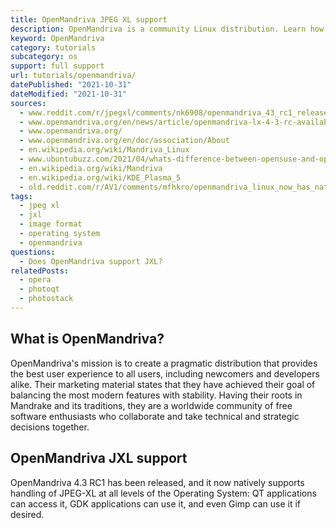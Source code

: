 ```yaml
---
title: OpenMandriva JPEG XL support
description: OpenMandriva is a community Linux distribution. Learn how to use JXL images within OpenMandriva.
keyword: OpenMandriva
category: tutorials
subcategory: os
support: full support
url: tutorials/openmandriva/
datePublished: "2021-10-31"
dateModified: "2021-10-31"
sources:
  - www.reddit.com/r/jpegxl/comments/nk6908/openmandriva_43_rc1_release_with_native_jpegxl/
  - www.openmandriva.org/en/news/article/openmandriva-lx-4-3-rc-available-for-testing
  - www.openmandriva.org/
  - www.openmandriva.org/en/doc/association/About
  - en.wikipedia.org/wiki/Mandriva_Linux
  - www.ubuntubuzz.com/2021/04/whats-difference-between-opensuse-and-openmandriva.html
  - en.wikipedia.org/wiki/Mandriva
  - en.wikipedia.org/wiki/KDE_Plasma_5
  - old.reddit.com/r/AV1/comments/mfhkro/openmandriva_linux_now_has_native_jpegxl_packages/
tags:
  - jpeg xl
  - jxl
  - image format
  - operating system
  - openmandriva
questions:
  - Does OpenMandriva support JXL?
relatedPosts:
  - opera
  - photoqt
  - photostack
---
```


## What is OpenMandriva?

OpenMandriva's mission is to create a pragmatic distribution that provides the best user experience to all users, including newcomers and developers alike. Their marketing material states that they have achieved their goal of balancing the most modern features with stability. Having their roots in Mandrake and its traditions, they are a worldwide community of free software enthusiasts who collaborate and take technical and strategic decisions together.

## OpenMandriva JXL support

OpenMandriva 4.3 RC1 has been released, and it now natively supports handling of JPEG-XL at all levels of the Operating System: QT applications can access it, GDK applications can use it, and even Gimp can use it if desired.
